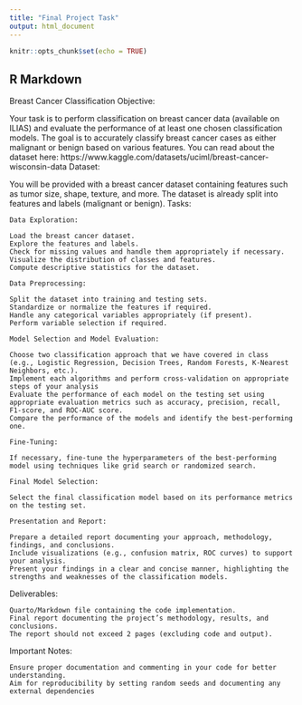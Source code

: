 ```yaml
---
title: "Final Project Task"
output: html_document
---
```


```r
knitr::opts_chunk$set(echo = TRUE)
```

## R Markdown


Breast Cancer Classification
Objective:

Your task is to perform classification on breast cancer data (available on ILIAS) and evaluate the performance of at least one chosen classification models. The goal is to accurately classify breast cancer cases as either malignant or benign based on various features. You can read about the dataset here: https://www.kaggle.com/datasets/uciml/breast-cancer-wisconsin-data
Dataset:

You will be provided with a breast cancer dataset containing features such as tumor size, shape, texture, and more. The dataset is already split into features and labels (malignant or benign).
Tasks:

    Data Exploration:

    Load the breast cancer dataset.
    Explore the features and labels.
    Check for missing values and handle them appropriately if necessary.
    Visualize the distribution of classes and features.
    Compute descriptive statistics for the dataset.

    Data Preprocessing:

    Split the dataset into training and testing sets.
    Standardize or normalize the features if required.
    Handle any categorical variables appropriately (if present).
    Perform variable selection if required.

    Model Selection and Model Evaluation:

    Choose two classification approach that we have covered in class (e.g., Logistic Regression, Decision Trees, Random Forests, K-Nearest Neighbors, etc.).
    Implement each algorithms and perform cross-validation on appropriate steps of your analysis
    Evaluate the performance of each model on the testing set using appropriate evaluation metrics such as accuracy, precision, recall, F1-score, and ROC-AUC score.
    Compare the performance of the models and identify the best-performing one.

    Fine-Tuning:

    If necessary, fine-tune the hyperparameters of the best-performing model using techniques like grid search or randomized search.

    Final Model Selection:

    Select the final classification model based on its performance metrics on the testing set.

    Presentation and Report:

    Prepare a detailed report documenting your approach, methodology, findings, and conclusions.
    Include visualizations (e.g., confusion matrix, ROC curves) to support your analysis.
    Present your findings in a clear and concise manner, highlighting the strengths and weaknesses of the classification models.

Deliverables:

    Quarto/Markdown file containing the code implementation.
    Final report documenting the project’s methodology, results, and conclusions.
    The report should not exceed 2 pages (excluding code and output).

Important Notes:

    Ensure proper documentation and commenting in your code for better understanding.
    Aim for reproducibility by setting random seeds and documenting any external dependencies
